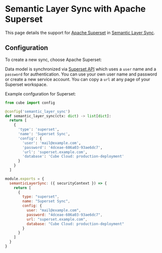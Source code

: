 # Semantic Layer Sync with Apache Superset

This page details the support for [Apache Superset](https://superset.apache.org)
in [Semantic Layer Sync](/product/apis-integrations/semantic-layer-sync).

## Configuration

To create a new sync, choose <Btn>Apache Superset</Btn>:

<Screenshot
  highlight="inset(34% 50% 55% 35% round 10px)"
  src="https://ucarecdn.com/36c23111-871d-4d2a-927f-877df954b090/"
/>

Data model is synchronized via [Superset API][superset-api] which uses a `user`
name and a `password` for authentication. You can use your own user name and
password or create a new service account. You can copy a `url` at any page of
your Superset workspace.

Example confguration for Superset:

<CodeTabs>

```python
from cube import config

@config('semantic_layer_sync')
def semantic_layer_sync(ctx: dict) -> list[dict]:
  return [
    {
      'type': 'superset',
      'name': 'Superset Sync',
      'config': {
        'user': 'mail@example.com',
        'password': '4dceae-606a03-93ae6dc7',
        'url': 'superset.example.com',
        'database': 'Cube Cloud: production-deployment'
      }
    }
  ]
```

```javascript
module.exports = {
  semanticLayerSync: ({ securityContext }) => {
    return [
      {
        type: "superset",
        name: "Superset Sync",
        config: {
          user: "mail@example.com",
          password: "4dceae-606a03-93ae6dc7",
          url: "superset.example.com",
          database: "Cube Cloud: production-deployment"
        }
      }
    ]
  }
}
```

</CodeTabs>


[superset-api]: https://superset.apache.org/docs/api/